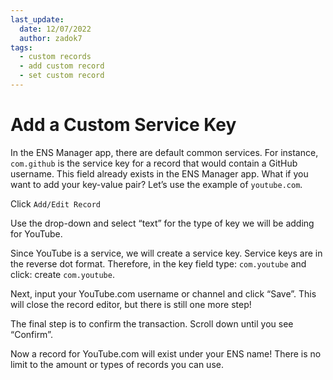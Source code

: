```yaml
---
last_update:
  date: 12/07/2022
  author: zadok7
tags:
  - custom records
  - add custom record
  - set custom record
---
```



# Add a Custom Service Key
In the ENS Manager app, there are default common services. For instance, `com.github` is the service key for a record that would contain a GitHub username. This field already exists in the ENS Manager app. What if you want to add your key-value pair? Let’s use the example of `youtube.com`.

Click `Add/Edit Record`
<BrowserWindow url="app.ens.domains">
  <Image img="/img/howto/add-custom-record-1.png"/>
</BrowserWindow>

Use the drop-down and select “text” for the type of key we will be adding for YouTube.
<BrowserWindow url="app.ens.domains">
  <Image img="/img/howto/add-custom-record-2.png"/>
</BrowserWindow>

Since YouTube is a service, we will create a service key. Service keys are in the reverse dot format. Therefore, in the key field type: `com.youtube` and click: create `com.youtube`.
<BrowserWindow url="app.ens.domains">
  <Image img="/img/howto/add-custom-record-3.png"/>
</BrowserWindow>

Next, input your YouTube.com username or channel and click “Save”. This will close the record editor, but there is still one more step!
<BrowserWindow url="app.ens.domains">
  <Image img="/img/howto/add-custom-record-4.png"/>
</BrowserWindow>

The final step is to confirm the transaction. Scroll down until you see “Confirm”.
<BrowserWindow url="app.ens.domains">
  <Image img="/img/howto/add-custom-record-5.png"/>
</BrowserWindow>

Now a record for YouTube.com will exist under your ENS name! There is no limit to the amount or types of records you can use.
